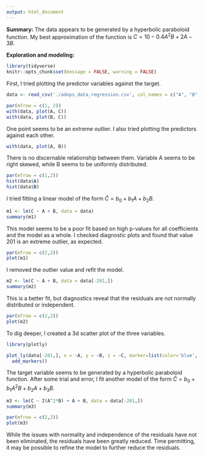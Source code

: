 ```yaml
---
output: html_document
---
```


**Summary:** The data appears to be generated by a hyperbolic paraboloid function. My best approximation of the function is $C = 10 - 0.4A^2B + 2A - 3B$.

**Exploration and modeling:**
```r
library(tidyverse)
knitr::opts_chunk$set(message = FALSE, warning = FALSE)
```

First, I tried plotting the predictor variables against the target.

```r
data <- read_csv('./adops_data_regression.csv', col_names = c("A", "B", "C"))

par(mfrow = c(1, 2))
with(data, plot(A, C))
with(data, plot(B, C))
```

One point seems to be an extreme outlier. I also tried plotting the predictors against each other.

```r
with(data, plot(A, B))
```

There is no discernable relationship between them. Variable A seems to be right skewed, while B seems to be uniformly distributed.

```r
par(mfrow = c(1,2))
hist(data$A)
hist(data$B)
```

I tried fitting a linear model of the form $\hat{C} = b_0 + b_1 A + b_2 B$.

```r
m1 <- lm(C ~ A + B, data = data)
summary(m1)
```

This model seems to be a poor fit based on high p-values for all coefficients and the model as a whole. I checked diagnostic plots and found that value 201 is an extreme outlier, as expected.

```r
par(mfrow = c(2,2))
plot(m1)
```

I removed the outlier value and refit the model.

```r
m2 <- lm(C ~ A + B, data = data[-201,])
summary(m2)
```

This is a better fit, but diagnostics reveal that the residuals are not normally distributed or independent.

```r
par(mfrow = c(2,2))
plot(m2)
```

To dig deeper, I created a 3d scatter plot of the three variables.

```r
library(plotly)

plot_ly(data[-201,], x = ~A, y = ~B, z = ~C, marker=list(color='blue', size=2)) %>%
  add_markers()
```

The target variable seems to be generated by a hyperbolic paraboloid function. After some trial and error, I fit another model of the form $\hat{C} = b_0 + b_1 A^2  B + b_2 A + b_3 B$.

```r
m3 <- lm(C ~ I(A^2*B) + A + B, data = data[-201,])
summary(m3)
```

```r
par(mfrow = c(2,2))
plot(m3)
```

While the issues with normality and independence of the residuals have not been eliminated, the residuals have been greatly reduced. Time permitting, it may be possible to refine the model to further reduce the residuals.